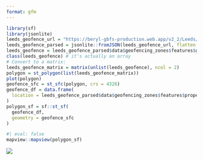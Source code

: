 ```yaml
---
format: gfm
---
```


```r
library(sf)
library(jsonlite)
leeds_geofence_url = "https://beryl-gbfs-production.web.app/v2_2/Leeds/geofencing_zones.json"  
leeds_geofence_parsed = jsonlite::fromJSON(leeds_geofence_url, flatten = TRUE)
leeds_geofence = leeds_geofence_parsed$data$geofencing_zones$features$geometry.coordinates[[1]]
class(leeds_geofence) # it's actually an array
# Convert to a matrix:
leeds_geofence_matrix = matrix(unlist(leeds_geofence), ncol = 2)
polygon = st_polygon(list(leeds_geofence_matrix))
plot(polygon)
geofence_sfc = st_sfc(polygon, crs = 4326)
geofence_df = data.frame(
  location = leeds_geofence_parsed$data$geofencing_zones$features$properties
)
polygon_sf = sf::st_sf(
  geofence_df,
  geometry = geofence_sfc
)
```

```r
#| eval: false
mapview::mapview(polygon_sf)
```

![](images/clipboard-593094599.png)
